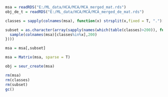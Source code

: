 
```{r}
msa = readRDS("E:/ML_data/HCA/MCA/MCA_merged_mat.rds")
obj_de_t = readRDS("E:/ML_data/HCA/MCA/MCA_merged_de_mat.rds")
```

```{r}
classes = sapply(colnames(msa), function(x) strsplit(x,fixed = T, ".")[[1]][1])

subset = as.character(array(sapply(names(which(table(classes)>200)), function(x){
  sample(colnames(msa)[classes%in%x],200)
})))

msa = msa[,subset]

msa = Matrix(msa, sparse = T)
```

```{r}
obj = seur_create(msa)

rm(msa)
rm(classes)
rm(subset)
gc()
```

